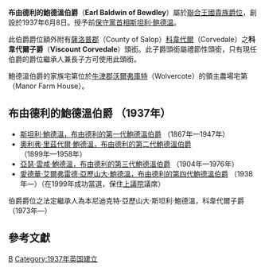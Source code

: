 
{{來源|time=2014-11-22}}
'''布由德利的鮑德溫伯爵'''（'''Earl Baldwin of Bewdley'''）屬於[[聯合王國貴族爵位|聯合王國貴族爵位]]，創設於1937年6月8日。授予前[[英國保守黨|保守黨]][[英國首相|首相]][[斯坦利·鲍德温|斯坦利·鲍德温]]。

此伯爵爵位額外附有[[薩洛普郡|薩洛普郡]]（County of Salop）[[科韋代爾|科韋代爾]]（Corvedale）之'''科韋代爾子爵'''（'''Viscount Corvedale'''）頭銜。此子爵頭銜屬禮節性頭銜，只有現任伯爵的爵位繼承人兼長子方可使用此頭銜。

鮑德溫伯爵的家族宅第位於[[牛津郡|牛津郡]][[沃爾弗庫特|沃爾弗庫特]]（Wolvercote）的領主農場宅第（Manor Farm House）。

==布由德利的鮑德溫伯爵 （1937年）==
*[[斯坦利·鮑德溫|斯坦利·鮑德溫，布由德利的第一代鮑德溫伯爵]] （1867年—1947年）
*[[奧利弗·鮑德溫，布由德利的第二代鮑德溫伯爵|奧利弗·里茲代爾·鮑德溫，布由德利的第二代鮑德溫伯爵]] （1899年—1958年）
*[[亞瑟·鮑德溫，布由德利的第三代鮑德溫伯爵|亞瑟·雲咸·鮑德溫，布由德利的第三代鮑德溫伯爵]] （1904年—1976年）
*[[愛德華·鮑德溫，布由德利的第四代鮑德溫伯爵|愛德華·艾爾弗雷德·亞歷山大·鮑德溫，布由德利的第四代鮑德溫伯爵]] （1938年—）（在1999年成功當選，保住[[英國上議院|上議院]]議席）

伯爵爵位之法定繼承人為本尼迪克特·亞歷山大·斯坦利·鮑德溫，科韋代爾子爵 （1973年—）

==參考文獻==
{{Reflist}}

{{布由德利的鮑德溫伯爵}}
{{現存不列顛伯爵爵位}}

[[Category:英国伯爵|B]]
[[Category:1937年英国建立|Category:1937年英国建立]]